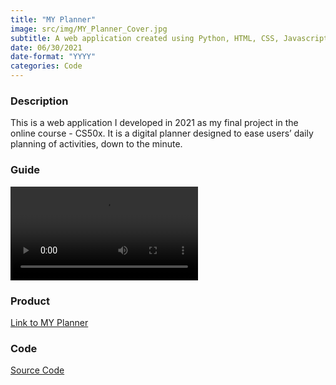 ```yaml
---
title: "MY Planner"
image: src/img/MY_Planner_Cover.jpg
subtitle: A web application created using Python, HTML, CSS, Javascript, and SQL. 
date: 06/30/2021
date-format: "YYYY"
categories: Code
---
```


<h3>Description</h3>
<p>This is a web application I developed in 2021 as my final project in the online course - CS50x. It is a digital planner designed to ease users' daily planning of activities, down to the minute.</p>

<h3>Guide</h3>
![](src/img/Guide_MY_Planner.mp4)

<h3>Product</h3>
<a href="https://my-planner123.vercel.app/">Link to MY Planner</a> 

<h3>Code</h3>
<a href="https://github.com/jyapple15/MY_Project">Source Code</a>